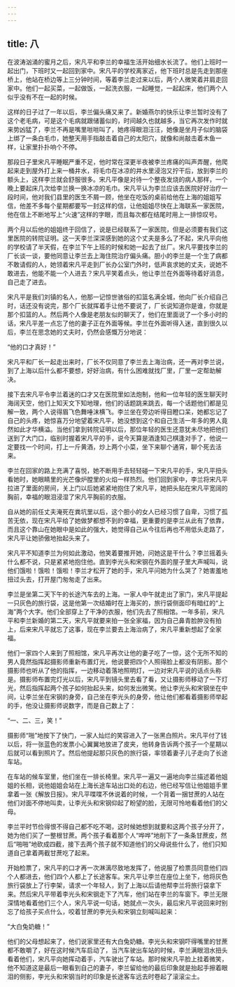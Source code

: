 ```yaml
---
---
---
```

title: 八
---




在波涛汹涌的蜜月之后，宋凡平和李兰的幸福生活开始细水长流了。他们上班时一起出门，下班时又一起回到家中。宋凡平的学校离家近，他下班时总是先走到那座桥上，他站在桥边等上三分钟时间，等着李兰走过来以后，两个人微笑着并肩走回家中。他们一起买菜，一起做饭，一起洗衣服，一起睡觉，一起起床，他们两个人似乎没有不在一起的时候。

这样的日子过了一年以后，李兰偏头痛又来了。新婚燕尔的快乐让李兰暂时没有了这个老毛病，可是这个毛病就跟储蓄似的，时间越久也就越多，当它再次发作时就来势凶猛了，李兰不再是嘴里咝咝叫了，她疼得眼泪汪汪，她像是坐月子似的脑袋上绑了一条白毛巾，她整天用手指敲击着自己的太阳穴，就像和尚敲击着木鱼一样，让家里扑扑响个不停。

那段日子里宋凡平睡眠严重不足，他时常在深更半夜被李兰疼痛的叫声弄醒，他爬起来走到屋外打上来一桶井水，将毛巾在冰凉的井水里浸泡又拧干后，放到李兰的额头上，这样李兰就会舒服很多。宋凡平像是对待一个整夜发烧的病人那样，一个晚上要起床几次给李兰换一换冰凉的毛巾。宋凡平认为李兰应该去医院好好治疗一段时间，他对我们县里的医生不屑一顾，他坐在吃饭的桌前给他在上海的姐姐写信，他差不多每个星期都要写一封这样的信，让他姐姐尽快在上海联系一家医院，他在信上不断地写上“火速”这样的字眼，而且每次都在结尾时用上一排惊叹号。

两个月以后他的姐姐终于回信了，说是已经联系了一家医院，但是必须要有我们这里医院的转院证明。这一天李兰深深感到她的这个丈夫是多么了不起，宋凡平向他的学校请了半天假，在李兰下午上班的时候和她一起去了丝厂。宋凡平要找李兰的厂长谈一谈，要他同意让李兰去上海住院治疗偏头痛。胆小的李兰是一个生了病都不敢请假的人，她领着宋凡平走到厂长办公室门外时，低声哀求她的丈夫，说她不敢进去，他能不能一个人进去？宋凡平笑着点头，他让李兰在外面等待着好消息，自己走了进去。

宋凡平是我们刘镇的名人，他那一记惊世骇俗的扣篮名满全城，他向厂长介绍自己时，话还没有说完，那个厂长就挥着手让他不要说了，厂长说知道你是谁，你就是那个扣篮的人。然后两个人像是老朋友似的聊天了，他们在里面说了一个多小时的话，宋凡平差一点忘了他的妻子正在外面等候。李兰在外面听得入迷，直到很久以后，李兰在思念她的丈夫时，仍然会感慨万分地说：

“他的口才真好！”

宋凡平和厂长一起走出来时，厂长不仅同意了李兰去上海治病，还一再对李兰说，到了上海以后什么都不要想，好好治病，有什么困难就找厂里，厂里一定帮助解决。

接下去宋凡平令李兰着迷的口才又在医院里如法炮制，他和一位年轻的医生聊天时海阔天空，他们上知天文下知地理，他们的话题跳来跳去，每一个话题他们都是见解一致，两个人说得眉飞色舞唾沫横飞。李兰坐在旁边听得目瞪口呆，她都忘记了自己的头疼，她惊喜万分地望着宋凡平，她没想到这个和自己生活一年多的男人竟然如此才华横溢。当他们拿到转院证明以后，那位年轻的医生还意犹未尽地把他们送到了大门口，临别时握着宋凡平的手，说今天算是酒逢知己棋逢对手了，他说一定要找一个时间，打上一斤黄酒，炒上两个小菜，坐下来聊个通宵，聊个死去活来。

李兰在回家的路上充满了喜悦，她不断用手去轻轻碰一下宋凡平的手，宋凡平扭头看她时，她眼睛里的光芒像炉膛里的火焰一样热烈。他们回到家中，李兰将宋凡平拉进了里面的房间，关上门以后她紧紧地抱住了宋凡平，她把头贴在宋凡平宽阔的胸前，幸福的眼泪浸湿了宋凡平胸前的衣服。

自从她的前任丈夫淹死在粪坑里以后，这个胆小的女人已经习惯了自卑，习惯了孤苦无依，现在宋凡平给了她做梦都想不到的幸福，更重要的是李兰从此有了依靠，而且这个靠山在她眼中是如此的强大，她觉得自己从今往后再也不用低头走路了，宋凡平让她骄傲地抬起头来了。

宋凡平不知道李兰为何如此激动，他笑着要推开她，问她这是干什么？李兰摇着头什么都不说，只是紧紧地抱住他。直到李光头和宋钢在外面的屋子里大声喊叫，说他们饿啦！饿啦！饿啦！李兰才松开了她的手，宋凡平问她为什么哭了？她害羞地扭过头去，打开屋门匆匆走了出来。

李兰是坐第二天下午的长途汽车去的上海。一家人中午就走出了家门，宋凡平提起一只灰色的旅行袋，这是他第一次结婚时在上海买的，旅行袋侧面印有暗红的“上海”两个大字。他们全部穿上了干净的衣服，他们先去了照相馆。一年多前，宋凡平和李兰新婚的第二天，宋凡平就要来拍一张全家福，因为自己鼻青脸肿没有拍上，后来宋凡平就忘了这事，现在李兰要去上海治病了，宋凡平重新想起了全家福。

他们一家四个人来到了照相馆，宋凡平再次让他的妻子吃了一惊，这个无所不知的男人竟然指挥起摄影师重新布置灯光，他说要把四个人照得脸上都没有阴影。那个摄影师也听从了他的指挥，一边移动着落地照明灯，一边对宋凡平说的话点头称是。摄影师布置完灯光以后，宋凡平到镜头里去看了看，又让摄影师移动了一下灯光，然后指挥起两个孩子如何抬起头来，如何发出微笑。他让李光头和宋钢坐在中间，让李兰坐在宋钢的身旁，自己坐在李光头的身旁，他让他们都看着摄影师举起的手，他没让摄影师说数字，而是自己数上了：

“一、二、三，笑！”

摄影师“啪”地按下了快门，一家人灿烂的笑容进入了一张黑白照片。宋凡平付了钱以后，将一张蓝色的发票小心翼翼地放进了皮夹，他转身告诉两个孩子一个星期以后就可以看到照片了。然后他提起那只灰色的旅行袋，率领着妻子儿子走向了长途车站。

在车站的候车室里，他们坐在一排长椅里。宋凡平一遍又一遍地向李兰描述着他姐姐的长相，说他姐姐会站在上海长途车站出口处的右边，他已经写信让他姐姐手里拿着一张《解放日报》。宋凡平喋喋不休说着的时候，一个背着一捆甘蔗的人站在他们对面不停地叫卖，让李光头和宋钢仰起了盼望的脸，无限可怜地看着他们的父母。

李兰平时节俭得恨不得自己都不吃不喝，这时候她想到就要和这两个孩子分开了，她为他们买了一整根甘蔗。两个孩子看着那个人“哗哗”地削下了一条条甘蔗皮，然后“啪啪”地砍成四截，接下去两个孩子就不知道他们的父母说些什么了，他们只知道自己拿着两截甘蔗吃了起来。

开始检票了，宋凡平的口才再一次淋漓尽致地发挥了，他说服了检票员同意他们四个人都进去，他们四个人都上了长途客车。宋凡平让李兰在座位上坐下，他将灰色旅行袋放上了行李架，请求一个年轻人，到了上海以后请他帮李兰将旅行袋拿下来。然后宋凡平带着李光头和宋钢走下了汽车，他们站在李兰的车窗下。李兰无限深情地看着他们三个人，宋凡平说一句话，她就点一次头，最后宋凡平说回来时别忘了给孩子买点什么，咬着甘蔗的李光头和宋钢立刻喊叫起来：

“大白兔奶糖！”

他们的父母想起来了，他们说家里还有大白兔奶糖。李光头和宋钢吓得嘴里的甘蔗都不敢嚼了，好在这时候汽车启动了，当汽车驶出车站的时候，李兰满眼泪水扭头看着他们，宋凡平向她挥动着手，汽车驶出了车站。那时候宋凡平脸上挂着微笑，他不知道这是最后一眼看到自己的妻子，李兰留给他的最后印象就是抬起手擦着眼泪的侧影，李光头和宋钢当时的印象是长途客车远去时卷起了滚滚尘土。